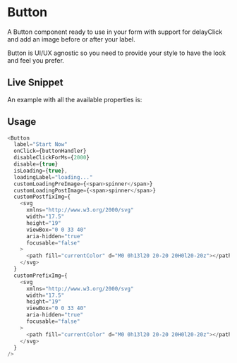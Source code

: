 
<Meta title="DCXLibrary/Form/Button/documentation" component={ButtonLive} />

# Button

A Button component ready to use in your form with support for delayClick and add an image before or after your label.

Button is UI/UX agnostic so you need to provide your style to have the look
and feel you prefer.

## Live Snippet

<Canvas>
  <Story name="live">
    <ButtonLive />
  </Story>
</Canvas>

An example with all the available properties is:

## Usage

```js
<Button
  label="Start Now"
  onClick={buttonHandler}
  disableClickForMs={2000}
  disable={true}
  isLoading={true},
  loadingLabel="loading..."
  customLoadingPreImage={<span>spinner</span>}
  customLoadingPostImage={<span>spinner</span>}
  customPostfixImg={
    <svg
      xmlns="http://www.w3.org/2000/svg"
      width="17.5"
      height="19"
      viewBox="0 0 33 40"
      aria-hidden="true"
      focusable="false"
    >
      <path fill="currentColor" d="M0 0h13l20 20-20 20H0l20-20z"></path>
    </svg>
  }
  customPrefixImg={
    <svg
      xmlns="http://www.w3.org/2000/svg"
      width="17.5"
      height="19"
      viewBox="0 0 33 40"
      aria-hidden="true"
      focusable="false"
    >
      <path fill="currentColor" d="M0 0h13l20 20-20 20H0l20-20z"></path>
    </svg>
  }
/>
```

<Props of={ButtonLive} />
